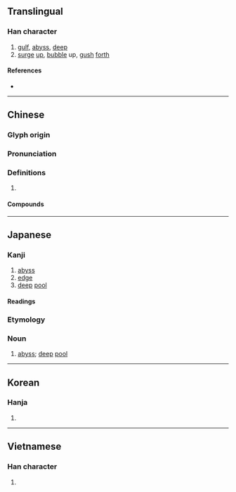 {{also|渊}}
{{character info/new}}
==Translingual==

===Han character===
{{Han char|rn=85|rad=水|as=08|sn=11|four=32100|canj=ELXL|ids=⿰氵𣶒}}

# [[gulf]], [[abyss]], [[deep]]
# [[surge]] [[up]], [[bubble]] up, [[gush]] [[forth]]

====References====
* {{Han ref|kx=0632.080|dkj=17692|dj=1035.030|hdz=31681.010|uh=6DF5|ud=28149|bh=B257|bd=45655}}

----

==Chinese==
{{zh-forms|s=渊|alt=渕,𣶒}}

===Glyph origin===
{{Han etym}}

===Pronunciation===
{{zh-pron
|m=yuān
|m-s=
|c=jyun1
|c-t=
|g=
|h=pfs=
|j=
|md=iŏng
|mn=ian
|mn-t=
|w=
|x=
|mc=y
|oc=y
|cat=n,v
}}

===Definitions===
{{zh-hanzi}}

# {{rfdef|zh}}

====Compounds====
{{zh-der|察見淵魚|不測之淵|九淵|寸指測淵|判若天淵|嶽峙淵渟|山峙淵渟|學問淵博|冰淵|家學淵源|如臨淵谷|如臨深淵|天淵之別|天淵|塞淵|加膝墜淵|淵思寂慮|福如海淵|深淵|淵泉|洪淵|淵源|積水成淵|澶淵之盟|探淵索珠|淵深|淵識|淵渟岳峙|淵魚叢爵|文淵閣|淵淵|深淵薄冰|為淵敺魚|盜跖顏淵|淵遠流長|淵藪|相去天淵|萬丈深淵|淵默|淵鑑類函|淵源錄|淵渟嶽立|淵塞|淵博|淵海|澶淵|龍淵|重淵|臨淵履薄|臨淵羨魚|虞淵|靜淵|脫網就淵|臨淵結網}}

----

==Japanese==

===Kanji===
{{ja-kanji|grade=|rs=水08|shin=渊}}

# [[abyss]]
# [[edge]]
# [[deep]] [[pool]]

====Readings====
{{ja-readings
|goon=えん<ゑん
|kanon=えん<ゑん
|kun=ふち-, かた-い
}}

===Etymology===
{{ja-kanjitab|yomi=k|ふち}}

===Noun===
{{ja-noun|ふち}}

# [[abyss]]; [[deep]] [[pool]]

----

==Korean==

===Hanja===
{{ko-hanja|hangeul=연|eumhun=|rv=yeon, [[yun]]|mr=yŏn|y=[[yen]]}}

# {{defn|lang=ko|sort=水08}}

----

==Vietnamese==

===Han character===
{{vi-readings|rs=水08|hanviet=uyên}}

# {{defn|lang=vi|sort=水08}}
